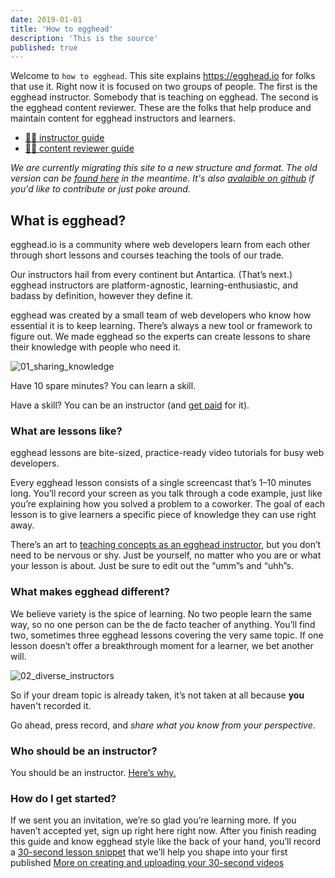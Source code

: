 ```yaml
---
date: 2019-01-01
title: 'How to egghead'
description: 'This is the source'
published: true
---
```


Welcome to `how to egghead`. This site explains https://egghead.io for folks that use it. Right now it is focused on two groups of people. The first is the egghead instructor. Somebody that is teaching on egghead. The second is the egghead content reviewer. These are the folks that help produce and maintain content for egghead instructors and learners.

- [👩‍🏫 instructor guide](/instructor)
- [👩‍🔧 content reviewer guide](/reviewer)

_We are currently migrating this site to a new structure and format. The old version can be [found here](/what-is-egghead) in the meantime. It's also [avalaible on github](https://github.com/eggheadio/how-to-egghead) if you'd like to contribute or just poke around._

## What is egghead?

egghead.io is a community where web developers learn from each other through short lessons and courses teaching the tools of our trade.

Our instructors hail from every continent but Antartica. (That’s next.) egghead instructors are platform-agnostic, learning-enthusiastic, and badass by definition, however they define it.

egghead was created by a small team of web developers who know how essential it is to keep learning. There’s always a new tool or framework to figure out. We made egghead so the experts can create lessons to share their knowledge with people who need it.

![01_sharing_knowledge](https://d2mxuefqeaa7sj.cloudfront.net/s_5998CB8F4ACAE04353DF55D78578CAC9F495218C5B780DCB121ECA0E8390328B_1530529136099_file.png)

Have 10 spare minutes? You can learn a skill.

Have a skill? You can be an instructor (and [get paid](/instructor/royalties) for it).

### What are lessons like?

egghead lessons are bite-sized, practice-ready video tutorials for busy web developers.

Every egghead lesson consists of a single screencast that’s 1–10 minutes long. You’ll record your screen as you talk through a code example, just like you’re explaining how you solved a problem to a coworker. The goal of each lesson is to give learners a specific piece of knowledge they can use right away.

There’s an art to [teaching concepts as an egghead instructor](/instructor/style-guide), but you don’t need to be nervous or shy. Just be yourself, no matter who you are or what your lesson is about. Just be sure to edit out the “umm”s and “uhh”s.

### What makes egghead different?

We believe variety is the spice of learning. No two people learn the same way, so no one person can be the de facto teacher of anything. You’ll find two, sometimes three egghead lessons covering the very same topic. If one lesson doesn’t offer a breakthrough moment for a learner, we bet another will.

![02_diverse_instructors](https://d2mxuefqeaa7sj.cloudfront.net/s_5998CB8F4ACAE04353DF55D78578CAC9F495218C5B780DCB121ECA0E8390328B_1530529160184_file.png)

So if your dream topic is already taken, it’s not taken at all because **you** haven't recorded it. 

Go ahead, press record, and _share what you know from your perspective_.

### Who should be an instructor?

You should be an instructor. [Here’s why.](/instructor#why-be-an-instructor)

### How do I get started?

If we sent you an invitation, we’re so glad you’re learning more. If you haven’t accepted yet, sign up right here right now. After you finish reading this guide and know egghead style like the back of your hand, you’ll record a [30-second lesson snippet](/instructor/getting-started/30-second-demo) that we’ll help you shape into your first published
[More on creating and uploading your 30-second videos](/instructor/getting-started/30-second-demo)